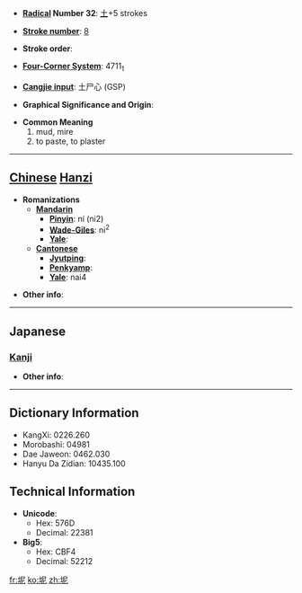 * '''[[Wiktionary:Chinese radical index| Radical]] Number 32''': [[Wiktionary:Chinese radical index 土|土]]+5 strokes

* '''[[Wiktionary:Chinese total strokes index|Stroke number]]''': [[Wiktionary:Chinese total strokes index 8|8]]

* '''Stroke order''': 

* '''[[Wiktionary:Chinese four corner index|Four-Corner System]]''': 4711<sub>1</sub>

* '''[[Wiktionary:Chinese Cangjie index|Cangjie input]]''': 土尸心 (GSP)

* '''Graphical Significance and Origin''': 

* '''Common Meaning'''
*#mud, mire
*# to paste, to plaster


----

== [[Chinese]] [[Hanzi]] ==

* '''Romanizations'''
** '''[[Mandarin]]'''
*** '''[[Pinyin]]''': ní (ni2)
*** '''[[Wade-Giles]]''': ni<sup>2</sup>
*** '''[[Yale]]''': 
** '''[[Cantonese]]'''
*** '''[[Jyutping]]''':
*** '''[[Penkyamp]]''': 
*** '''[[Yale]]''': nai4

* '''Other info''': 

----

==Japanese==
===[[Kanji]]===
{{kanji|on readings=[[でい]] (dei), [[ない]] (nai), [[で]] (de), [[に]] (ni)|kun readings=[[どろ]] (doro)}}

* '''Other info''':  

----

== Dictionary Information ==

* KangXi: 0226.260
* Morobashi: 04981
* Dae Jaweon: 0462.030
* Hanyu Da Zidian: 10435.100

== Technical Information ==

* '''Unicode''':
** Hex: 576D
** Decimal: 22381
* '''Big5''':
** Hex: CBF4
** Decimal: 52212

[[fr:坭]]
[[ko:坭]]
[[zh:坭]]